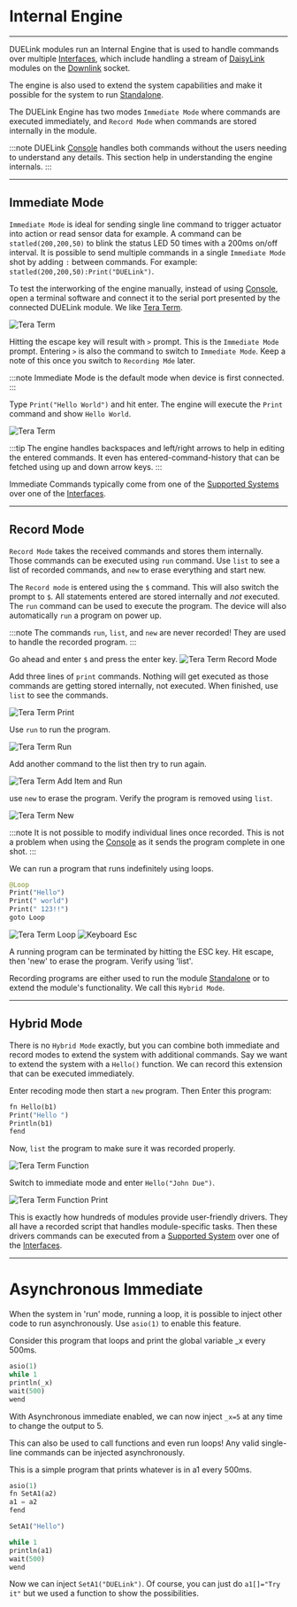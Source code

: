 # Internal Engine

---

DUELink modules run an Internal Engine that is used to handle commands over multiple [Interfaces](../interface/intro), which include handling a stream of [DaisyLink](./daisylink) modules on the [Downlink](../interface/downlink) socket.

The engine is also used to extend the system capabilities and make it possible for the system to run [Standalone](./standalone).

The DUELink Engine has two modes `Immediate Mode` where commands are executed immediately, and `Record Mode` when commands are stored internally in the module.

:::note
DUELink [Console](../console) handles both commands without the users needing to understand any details. This section help in understanding the engine internals.
:::

---

## Immediate Mode

`Immediate Mode` is ideal for sending single line command to trigger actuator into action or read sensor data for example. A command can be `statled(200,200,50)` to blink the status LED 50 times with a 200ms on/off interval. It is possible to send multiple commands in a single `Immediate Mode` shot by adding `:` between commands. For example: `statled(200,200,50):Print("DUELink")`.

To test the interworking of the engine manually, instead of using [Console](../console), open a terminal software and connect it to the serial port presented by the connected DUELink module. We like [Tera Term](https://teratermproject.github.io/index-en.html).

![Tera Term](pathname:///img/teraterm-logo.png)

Hitting the escape key will result with `>` prompt. This is the `Immediate Mode` prompt. Entering `>` is also the command to switch to `Immediate Mode`. Keep a note of this once you switch to `Recording Mde` later.

:::note
Immediate Mode is the default mode when device is first connected.
:::

Type `Print("Hello World")` and hit enter. The engine will execute the `Print` command and show `Hello World`.

![Tera Term](pathname:///img/teraterm.png)

:::tip
The engine handles backspaces and left/right arrows to help in editing the entered commands. It even has entered-command-history that can be fetched using up and down arrow keys.
:::

Immediate Commands typically come from one of the [Supported Systems](../system/intro) over one of the [Interfaces](../interface/intro).

---

## Record Mode

`Record Mode` takes the received commands and stores them internally. Those commands can be executed using `run` command. Use `list` to see a list of recorded commands, and `new` to erase everything and start new.

The `Record mode` is entered using the `$` command. This will also switch the prompt to `$`. All statements entered are stored internally and _not_ executed. The `run` command can be used to execute the program. The device will also automatically `run` a program on power up.

:::note
The commands `run`, `list`, and `new` are never recorded! They are used to handle the recorded program.
:::

Go ahead and enter `$` and press the enter key.
![Tera Term Record Mode](pathname:///img/teraterm-record.png)

Add three lines of `print` commands. Nothing will get executed as those commands are getting stored internally, not executed. When finished, use `list` to see the commands.

![Tera Term Print](pathname:///img/teraterm-print.png)

Use `run` to run the program.

![Tera Term Run](pathname:///img/teraterm-run.png)

Add another command to the list then try to run again.

![Tera Term Add Item and Run](pathname:///img/teraterm-additem-run.png)

use `new` to erase the program. Verify the program is removed using `list`.

![Tera Term New](pathname:///img/teraterm-erase.png)

:::note
It is not possible to modify individual lines once recorded. This is not a problem when using the [Console](../console) as it sends the program complete in one shot.
:::

We can run a program that runs indefinitely using loops.

```py
@Loop
Print("Hello")
Print(" world")
Print(" 123!!")
goto Loop
```

![Tera Term Loop](pathname:///img/teraterm-loop.png)
![Keyboard Esc](pathname:///img/keyboard-esc.png)

A running program can be terminated by hitting the ESC key. Hit escape, then 'new' to erase the program. Verify using 'list'.

Recording programs are either used to run the module [Standalone](./standalone) or to extend the module's functionality. We call this `Hybrid Mode`.

---

## Hybrid Mode

There is no `Hybrid Mode` exactly, but you can combine both immediate and record modes to extend the system with additional commands. Say we want to extend the system with a `Hello()` function. We can record this extension that can be executed immediately.

Enter recoding mode then start a `new` program. Then Enter this program:

```py
fn Hello(b1)
Print("Hello ")
Println(b1)
fend
```

Now, `list` the program to make sure it was recorded properly.

![Tera Term Function](pathname:///img/teraterm-function.png)

Switch to immediate mode and enter `Hello("John Due")`.

![Tera Term Function Print](pathname:///img/teraterm-function-print.png)

This is exactly how hundreds of modules provide user-friendly drivers. They all have a recorded script that handles module-specific tasks. Then these drivers commands can be executed from a [Supported System](../system/intro) over one of the [Interfaces](../interface/intro).

---

# Asynchronous Immediate

When the system in 'run' mode, running a loop, it is possible to inject other code to run asynchronously. Use `asio(1)` to enable this feature.

Consider this program that loops and print the global variable \_x every 500ms.

```py
asio(1)
while 1
println(_x)
wait(500)
wend
```

With Asynchronous immediate enabled, we can now inject `_x=5` at any time to change the output to 5.

This can also be used to call functions and even run loops! Any valid single-line commands can be injected asynchronously.

This is a simple program that prints whatever is in a1 every 500ms.

```py
asio(1)
fn SetA1(a2)
a1 = a2
fend

SetA1("Hello")

while 1
println(a1)
wait(500)
wend
```

Now we can inject `SetA1("DUELink")`. Of course, you can just do `a1[]="Try it"` but we used a function to show the possibilities.
